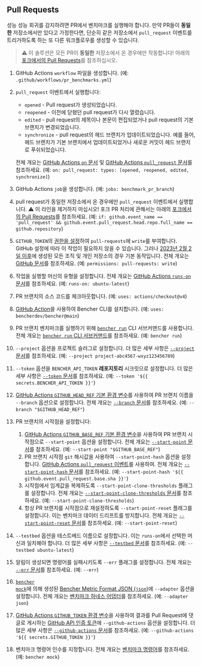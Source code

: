 
## Pull Requests

성능 성능 회귀를 감지하려면 PR에서 벤치마크를 실행해야 합니다. 만약 PR들이 **동일한** 저장소에서만 있다고 가정한다면, 단순히 같은 저장소에서 `pull_request` 이벤트를 트리거하도록 하는 또 다른 워크플로우를 생성할 수 있습니다.

> ⚠️ 이 솔루션은 모든 PR이 **동일한** 저장소에서 온 경우에만 작동합니다!
> 아래의 [포크에서의 Pull Requests][pull requests from forks]를 참조하십시오.

<PullRequestsCode />

1. GitHub Actions `workflow` 파일을 생성합니다.
   (예: `.github/workflows/pr_benchmarks.yml`)
2. `pull_request` 이벤트에서 실행합니다:
   - `opened` - Pull request가 생성되었습니다.
   - `reopened` - 이전에 닫혔던 pull request가 다시 열렸습니다.
   - `edited` - pull request의 제목이나 본문이 편집되었거나 pull request의 기본 브랜치가 변경되었습니다.
   - `synchronize` - pull request의 헤드 브랜치가 업데이트되었습니다. 예를 들어, 헤드 브랜치가 기본 브랜치에서 업데이트되었거나 새로운 커밋이 헤드 브랜치로 푸쉬되었습니다.

   전체 개요는 [GitHub Actions `on` 문서][github actions on] 및 [GitHub Actions `pull_request` 문서][github action pull_request]를 참조하세요.
   (예: `on: pull_request: types: [opened, reopened, edited, synchronize]`)
3. GitHub Actions `job`을 생성합니다.
   (예: `jobs: benchmark_pr_branch`)
4. pull request가 동일한 저장소에서 온 경우에만 `pull_request` 이벤트에서 실행합니다.
   ⚠️ 이 라인을 제거하지 마십시오!
   포크 PR 처리에 관해서는 아래의 [포크에서의 Pull Requests][pull requests from forks]를 참조하세요.
   (예: `if: github.event_name == 'pull_request' && github.event.pull_request.head.repo.full_name == github.repository`)
5. `GITHUB_TOKEN`의 [권한을 설정][github token permissions]하여 `pull-requests`에 `write`를 부여합니다.
   GitHub 설정에 따라 이 작업이 필요하지 않을 수 있습니다.
   그러나 [2023년 2월 2일 이후][github token read only]에 생성된 모든 조직 및 개인 저장소의 경우 기본 동작입니다.
   전체 개요는 [GitHub 문서][github token permissions security]를 참조하세요.
   (예: `permissions: pull-requests: write`)
6. 작업을 실행할 머신의 유형을 설정합니다.
   전체 개요는 [GitHub Actions `runs-on` 문서][github actions runs-on]를 참조하세요.
   (예: `runs-on: ubuntu-latest`)
7. PR 브랜치의 소스 코드를 체크아웃합니다.
   (예: `uses: actions/checkout@v4`)
8. [GitHub Action][bencher cli github action]을 사용하여 Bencher CLI를 설치합니다.
   (예: `uses: bencherdev/bencher@main`)
9. PR 브랜치 벤치마크를 실행하기 위해 <code><a href="/ko/docs/explanation/bencher-run/">bencher run</a></code> CLI 서브커맨드를 사용합니다.
   전체 개요는 [`bencher run` CLI 서브커맨드][bencher run]를 참조하세요.
   (예: `bencher run`)
10. `--project` 옵션을 프로젝트 슬러그로 설정합니다.
    더 많은 세부 사항은 [`--project` 문서][project option]를 참조하세요.
    (예: `--project project-abc4567-wxyz123456789`)
11. `--token` 옵션을 `BENCHER_API_TOKEN` **레포지토리** 시크릿으로 설정합니다.
    더 많은 세부 사항은 [`--token` 문서][token option]를 참조하세요.
    (예: `--token '${{ secrets.BENCHER_API_TOKEN }}'`)
12. [GitHub Actions `GITHUB_HEAD_REF` 기본 환경 변수][github default environment variables]를 사용하여 PR 브랜치 이름을 `--branch` 옵션으로 설정합니다.
    전체 개요는 [`--branch` 문서][branch option]를 참조하세요.
    (예: `--branch "$GITHUB_HEAD_REF"`)
13. PR 브랜치의 시작점을 설정합니다:
    1. [GitHub Actions `GITHUB_BASE_REF` 기본 환경 변수][github default environment variables]을 사용하여 PR 브랜치 시작점으로 `--start-point` 옵션을 설정합니다.
    전체 개요는 [`--start-point` 문서][start point]를 참조하세요.
    (예: `--start-point "$GITHUB_BASE_REF"`)
    2. PR 브랜치 시작점 `git` 해시값을 사용하여 `--start-point-hash` 옵션을 설정합니다.
    [GitHub Actions `pull_request` 이벤트][github action pull_request]를 사용하여.
    전체 개요는 [`--start-point-hash` 문서][start point hash]를 참조하세요.
    (예: `--start-point-hash '${{ github.event.pull_request.base.sha }}'`)
    3. 시작점에서 임계값을 복제하도록 `--start-point-clone-thresholds` 플래그를 설정합니다.
    전체 개요는 [`--start-point-clone-thresholds` 문서][start point clone thresholds]를 참조하세요.
    (예: `--start-point-clone-thresholds`)
    4. 항상 PR 브랜치를 시작점으로 재설정하도록 `--start-point-reset` 플래그를 설정합니다.
    이는 벤치마크 데이터 드리프트를 방지합니다.
    전체 개요는 [`--start-point-reset` 문서][start point reset]를 참조하세요.
    (예: `--start-point-reset`)
14. `--testbed` 옵션을 테스트베드 이름으로 설정합니다.
    이는 `runs-on`에서 선택한 머신과 일치해야 합니다.
    더 많은 세부 사항은 [`--testbed` 문서][testbed option]를 참조하세요.
    (예: `--testbed ubuntu-latest`)
15. 알림이 생성되면 명령어를 실패시키도록 `--err` 플래그를 설정합니다.
   전체 개요는 [`--err` 문서][alert err]를 참조하세요.
   (예: `--err`)
16. <code><a href="/ko/docs/reference/bencher-metric-format/#bencher-mock">bencher mock</a></code>에 의해 생성된 [Bencher Metric Format JSON (`json`)][bmf]에 `--adapter` 옵션을 설정합니다.
   전체 개요는 [벤치마크 하네스 어댑터][adapter json]를 참조하세요.
   (예: `--adapter json`)
17. [GitHub Actions `GITHUB_TOKEN` 환경 변수][github token]을 사용하여 결과를 Pull Request에 댓글로 게시하는 [GitHub API 인증 토큰][github actions option]에 `--github-actions` 옵션을 설정합니다.
    더 많은 세부 사항은 [`--github-actions` 문서][github actions option]를 참조하세요.
    (예: `--github-actions '${{ secrets.GITHUB_TOKEN }}'`)
18. 벤치마크 명령어 인수를 지정합니다.
    전체 개요는 [벤치마크 명령어][command argument]를 참조하세요.
    (예: `bencher mock`)

<PullRequestsClosed />

[github actions on]: https://docs.github.com/ko/actions/using-workflows/workflow-syntax-for-github-actions#on
[github action pull_request]: https://docs.github.com/ko/webhooks/webhook-events-and-payloads#pull_request
[github token permissions]: https://docs.github.com/ko/actions/using-jobs/assigning-permissions-to-jobs#setting-the-github_token-permissions-for-a-specific-job
[github token read only]: https://github.blog/changelog/2023-02-02-github-actions-updating-the-default-github_token-permissions-to-read-only/
[github token permissions security]: https://docs.github.com/ko/actions/security-guides/automatic-token-authentication#modifying-the-permissions-for-the-github_token
[github actions runs-on]: https://docs.github.com/ko/actions/using-workflows/workflow-syntax-for-github-actions#jobsjob_idruns-on
[bencher cli github action]: https://github.com/marketplace/actions/bencher-cli
[github default environment variables]: https://docs.github.com/ko/actions/writing-workflows/choosing-what-your-workflow-does/store-information-in-variables
[github token]: https://docs.github.com/ko/actions/security-guides/automatic-token-authentication

[bencher run]: /ko/docs/explanation/bencher-run/
[project option]: /ko/docs/explanation/bencher-run/#--project-project
[token option]: /ko/docs/explanation/bencher-run/#--token-token
[branch option]: /ko/docs/explanation/branch-selection/#--branch-branch
[start point]: /ko/docs/explanation/branch-selection/#--start-point-branch
[start point hash]: /ko/docs/explanation/branch-selection/#--start-point-hash-hash
[start point clone thresholds]: /ko/docs/explanation/branch-selection/#--start-point-clone-thresholds
[start point reset]: /ko/docs/explanation/branch-selection/#--start-point-reset
[testbed option]: /ko/docs/explanation/bencher-run/#--testbed-testbed
[alert err]: /ko/docs/explanation/thresholds/#--err
[bmf]: /ko/docs/reference/bencher-metric-format/
[adapter json]: /ko/docs/explanation/adapters/#-json
[github actions option]: /ko/docs/explanation/bencher-run/#--github-actions-github_token
[command argument]: /ko/docs/explanation/bencher-run/#benchmark-command

[pull requests from forks]: #pull-requests-from-forks